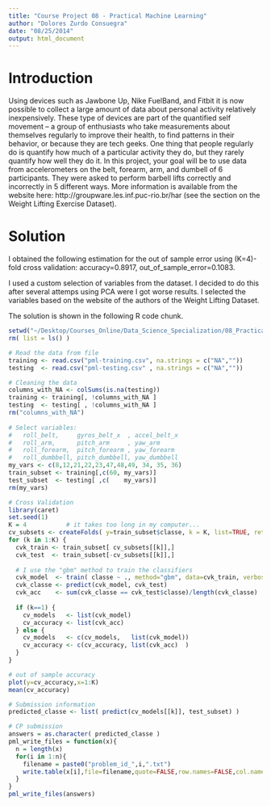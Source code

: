```yaml
---
title: "Course Project 08 - Practical Machine Learning"
author: "Dolores Zurdo Consuegra"
date: "08/25/2014"
output: html_document
---
```


# Introduction

Using devices such as Jawbone Up, Nike FuelBand, and Fitbit it is now possible to collect a large amount of data about personal activity relatively inexpensively. These type of devices are part of the quantified self movement – a group of enthusiasts who take measurements about themselves regularly to improve their health, to find patterns in their behavior, or because they are tech geeks. One thing that people regularly do is quantify how much of a particular activity they do, but they rarely quantify how well they do it. In this project, your goal will be to use data from accelerometers on the belt, forearm, arm, and dumbell of 6 participants. They were asked to perform barbell lifts correctly and incorrectly in 5 different ways. More information is available from the website here: http://groupware.les.inf.puc-rio.br/har (see the section on the Weight Lifting Exercise Dataset). 

# Solution

I obtained the following estimation for the out of sample error using (K=4)-fold cross validation: accuracy=0.8917, out_of_sample_error=0.1083.

I used a custom selection of variables from the dataset. I decided to do this after several attemps using PCA were I got worse results. I selected the variables based on the website of the authors of the Weight Lifting Dataset.

The solution is shown in the following R code chunk.

```r
setwd("~/Desktop/Courses_Online/Data_Science_Specialization/08_PracticalMachineLearning/08_august/course_project_github")
rm( list = ls() )

# Read the data from file
training <- read.csv("pml-training.csv", na.strings = c("NA",""))
testing  <- read.csv("pml-testing.csv" , na.strings = c("NA",""))

# Cleaning the data
columns_with_NA <- colSums(is.na(testing))
training <- training[, !columns_with_NA ]
testing  <- testing[ , !columns_with_NA ]
rm("columns_with_NA")
   
# Select variables:
#   roll_belt,     gyros_belt_x  , accel_belt_x
#   roll_arm,      pitch_arm     , yaw_arm
#   roll_forearm,  pitch_forearm , yaw_forearm
#   roll_dumbbell, pitch_dumbbell, yaw_dumbbell
my_vars <- c(8,12,21,22,23,47,48,49, 34, 35, 36)
train_subset <- training[,c(60, my_vars)]
test_subset  <- testing[ ,c(    my_vars)]
rm(my_vars)

# Cross Validation
library(caret)
set.seed(1)
K = 4           # it takes too long in my computer...
cv_subsets <- createFolds( y=train_subset$classe, k = K, list=TRUE, returnTrain=TRUE)
for (k in 1:K) {
  cvk_train <- train_subset[ cv_subsets[[k]],]
  cvk_test  <- train_subset[-cv_subsets[[k]],]
  
  # I use the "gbm" method to train the classifiers
  cvk_model  <- train( classe ~ ., method="gbm", data=cvk_train, verbose=FALSE)
  cvk_classe <- predict(cvk_model, cvk_test)
  cvk_acc    <- sum(cvk_classe == cvk_test$classe)/length(cvk_classe)
  
  if (k==1) {
    cv_models   <- list(cvk_model)
    cv_accuracy <- list(cvk_acc)
  } else {
    cv_models   <- c(cv_models,   list(cvk_model))
    cv_accuracy <- c(cv_accuracy, list(cvk_acc)  )
  }
} 

# out of sample accuracy
plot(y=cv_accuracy,x=1:K)
mean(cv_accuracy)

# Submission information
predicted_classe <- list( predict(cv_models[[k]], test_subset) )

# CP submission
answers = as.character( predicted_classe )
pml_write_files = function(x){
  n = length(x)
  for(i in 1:n){
    filename = paste0("problem_id_",i,".txt")
    write.table(x[i],file=filename,quote=FALSE,row.names=FALSE,col.names=FALSE)
  }
}
pml_write_files(answers)

```